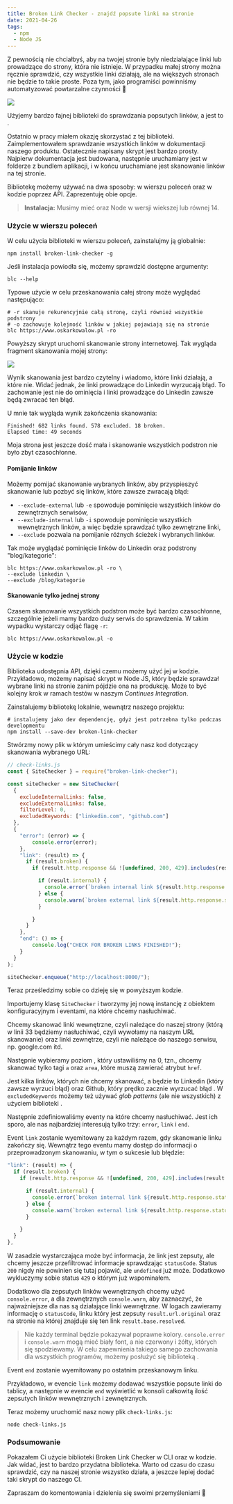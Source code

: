 ```yaml
---
title: Broken Link Checker - znajdź popsute linki na stronie
date: 2021-04-26
tags:
  - npm
  - Node JS
---
```



Z pewnością nie chciałbyś, aby na twojej stronie były niedziałające linki lub prowadzące do strony, która nie istnieje. W przypadku małej strony można ręcznie sprawdzić, czy wszystkie linki działają, ale na większych stronach nie będzie to takie proste. Poza tym, jako programiści powinniśmy automatyzować powtarzalne czynności 🙂

<Image src="./404-error.jpeg"/>

Użyjemy bardzo fajnej biblioteki do sprawdzania popsutych linków, a jest to <ExternalPostLink name="Broken Link Checker" url="https://github.com/stevenvachon/broken-link-checker"/>. 

Ostatnio w pracy miałem okazję skorzystać z tej biblioteki. Zaimplementowałem sprawdzanie wszystkich linków w dokumentacji naszego produktu. Ostatecznie napisany skrypt jest bardzo prosty. Najpierw dokumentacja jest budowana, następnie uruchamiany jest <ExternalPostLink name="http-server" url="https://github.com/http-party/http-server"/> w folderze z bundlem aplikacji, i w końcu uruchamiane jest skanowanie linków na tej stronie.

Bibliotekę możemy używać na dwa sposoby: w wierszu poleceń oraz w kodzie poprzez API. Zaprezentuję obie opcje.

> **Instalacja:** Musimy mieć <ExternalPostLink name="zainstalowany NPM" url="https://www.npmjs.com/get-npm"/> oraz Node w wersji wiekszej lub równej 14.

### Użycie w wierszu poleceń

W celu użycia biblioteki w wierszu poleceń, zainstalujmy ją globalnie:

```shell
npm install broken-link-checker -g
```

Jeśli instalacja powiodła się, możemy sprawdzić dostępne argumenty:
```shell
blc --help
```

Typowe użycie w celu przeskanowania całej strony może wyglądać następująco:

```shell
# -r skanuje rekurencyjnie całą stronę, czyli również wszystkie podstrony
# -o zachowuje kolejność linków w jakiej pojawiają się na stronie
blc https://www.oskarkowalow.pl -ro
```

Powyższy skrypt uruchomi skanowanie strony internetowej. Tak wygląda fragment skanowania mojej strony:

<Image src="./blc-scanning.png"/>

Wynik skanowania jest bardzo czytelny i wiadomo, które linki działają, a które nie. Widać jednak, że linki prowadzące do Linkedin wyrzucają błąd. To zachowanie jest nie do ominięcia i linki prowadzące do Linkedin zawsze będą zwracać ten błąd. 

U mnie tak wygląda wynik zakończenia skanowania:

```
Finished! 682 links found. 578 excluded. 18 broken.
Elapsed time: 49 seconds
```

Moja strona jest jeszcze dość mała i skanowanie wszystkich podstron nie było zbyt czasochłonne.

#### Pomijanie linków

Możemy pomijać skanowanie wybranych linków, aby przyspieszyć skanowanie lub pozbyć się linków, które zawsze zwracają błąd:

- `--exclude-external` lub `-e` spowoduje pominięcie wszystkich linków do zewnętrznych serwisów,
- `--exclude-internal` lub `-i` spowoduje pominięcie wszystkich wewnętrznych linków, a więc będzie sprawdzać tylko zewnętrzne linki,
- `--exclude` pozwala na pomijanie różnych ścieżek i wybranych linków.

Tak może wyglądać pominięcie linków do Linkedin oraz podstrony "blog/kategorie":
```shell
blc https://www.oskarkowalow.pl -ro \
--exclude linkedin \
--exclude /blog/kategorie
```

#### Skanowanie tylko jednej strony

Czasem skanowanie wszystkich podstron może być bardzo czasochłonne, szczególnie jeżeli mamy bardzo duży serwis do sprawdzenia. W takim wypadku wystarczy odjąć flagę `-r`:

```shell
blc https://www.oskarkowalow.pl -o
```

### Użycie w kodzie

Biblioteka udostępnia API, dzięki czemu możemy użyć jej w kodzie. Przykładowo, możemy napisać skrypt w Node JS, który będzie sprawdzał wybrane linki na stronie zanim pójdzie ona na produkcję. Może to być kolejny krok w ramach testów w naszym *Continues Integration*.

Zainstalujemy bibliotekę lokalnie, wewnątrz naszego projektu:
```shell
# instalujemy jako dev dependencję, gdyż jest potrzebna tylko podczas developmentu
npm install --save-dev broken-link-checker
```

Stwórzmy nowy plik w którym umieścimy cały nasz kod dotyczący skanowania wybranego URL:

```js
// check-links.js
const { SiteChecker } = require("broken-link-checker");

const siteChecker = new SiteChecker(
  { 
    excludeInternalLinks: false,
    excludeExternalLinks: false, 
    filterLevel: 0,
    excludedKeywords: ["linkedin.com", "github.com"]
  },
  {
    "error": (error) => {
        console.error(error);
    },
    "link": (result) => {
      if (result.broken) {
        if (result.http.response && ![undefined, 200, 429].includes(result.http.response.statusCode)) {

          if (result.internal) {
            console.error(`broken internal link ${result.http.response.statusCode} => ${result.url.original}`);
          } else {
            console.warn(`broken external link ${result.http.response.statusCode} => ${result.url.original}`);
          }

        }
      }
    },
    "end": () => {
        console.log("CHECK FOR BROKEN LINKS FINISHED!");
    }
  }
);

siteChecker.enqueue("http://localhost:8000/");

```

Teraz prześledzimy sobie co dzieję się w powyższym kodzie.

Importujemy klasę `SiteChecker` i tworzymy jej nową instancję z obiektem konfiguracyjnym i eventami, na które chcemy nasłuchiwać. 

Chcemy skanować linki wewnętrzne, czyli należące do naszej strony (którą w linii 33 będziemy nasłuchiwać, czyli wywołamy na naszym URL skanowanie) oraz linki zewnętrze, czyli nie należące do naszego serwisu, np. google.com itd. 

Następnie wybieramy poziom <ExternalPostLink name="filtrowania" url="https://github.com/stevenvachon/broken-link-checker#filterlevel"/>, który ustawiliśmy na 0, tzn., chcemy skanować tylko tagi `a` oraz `area`, które muszą zawierać atrybut `href`.

Jest kilka linków, których nie chcemy skanować, a będzie to Linkedin (który zawsze wyrzuci błąd) oraz Github, który prędko zacznie wyrzucać błąd <ExternalPostLink name="429" url="https://developer.mozilla.org/en-US/docs/Web/HTTP/Status/429"/>. W `excludedKeywords` możemy też używać *glob patterns* (ale nie wszystkich) z użyciem biblioteki <ExternalPostLink name="matcher" url="https://www.npmjs.com/package/matcher"/>.

Następnie zdefiniowaliśmy eventy na które chcemy nasłuchiwać. Jest ich sporo, ale nas najbardziej interesują tylko trzy: `error`, `link` i `end`.

Event `link` zostanie wyemitowany za każdym razem, gdy skanowanie linku zakończy się. Wewnątrz tego eventu mamy dostęp do informacji o przeprowadzonym skanowaniu, w tym o sukcesie lub błędzie:

```js noLineNumbers
"link": (result) => {
  if (result.broken) {
    if (result.http.response && ![undefined, 200, 429].includes(result.http.response.statusCode)) {

      if (result.internal) {
        console.error(`broken internal link ${result.http.response.statusCode} => ${result.url.original} on page ${result.base.resolved}`);
      } else {
        console.warn(`broken external link ${result.http.response.statusCode} => ${result.url.original} on page ${result.base.resolved}`);
      }

    }
  }
},
```

W zasadzie wystarczająca może być informacja, że link jest zepsuty, ale chcemy jeszcze przefiltrować informacje sprawdzając `statusCode`. Status `200` nigdy nie powinien się tutaj pojawić, ale `undefined` już może. Dodatkowo wykluczymy sobie status `429` o którym już wspominałem. 

Dodatkowo dla zepsutych linków wewnętrznych chcemy użyć `console.error`, a dla zewnętrznych `console.warn`, aby zaznaczyć, że najważniejsze dla nas są działające linki wewnętrzne. W logach zawieramy informację o `statusCode`, linku który jest zepsuty `result.url.original` oraz na stronie na której znajduje się ten link `result.base.resolved`.

> Nie każdy terminal będzie pokazywał poprawne kolory. `console.error` i `console.warn` mogą mieć biały font, a nie czerwony i żółty, których się spodziewamy. W celu zapewnienia takiego samego zachowania dla wszystkich programów, możemy posłużyć się biblioteką <ExternalPostLink name="chalk" url="https://github.com/chalk/chalk"/>.

Event `end` zostanie wyemitowany po ostatnim przeskanowym linku.

Przykładowo, w evencie `link` możemy dodawać wszystkie popsute linki do tablicy, a następnie w evencie `end` wyświetlić w konsoli całkowitą ilość zepsutych linków wewnętrznych i zewnętrznych.

Teraz możemy uruchomić nasz nowy plik `check-links.js`:

```shell
node check-links.js
```

### Podsumowanie

Pokazałem Ci użycie biblioteki Broken Link Checker w CLI oraz w kodzie. Jak widać, jest to bardzo przydatna biblioteka. Warto od czasu do czasu sprawdzić, czy na naszej stronie wszystko działa, a jeszcze lepiej dodać taki skrypt do naszego CI. 

Zapraszam do komentowania i dzielenia się swoimi przemyśleniami 🙂